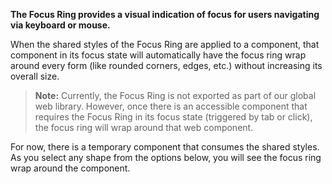 


<Meta of={FocusRingStories} />

<Title>Focus Ring</Title>

**The Focus Ring provides a visual indication of focus for users navigating via keyboard or mouse.** 

When the shared styles of the Focus Ring are applied to a component, 
that component in its focus state will automatically have the focus ring wrap 
around every form (like rounded corners, edges, etc.) without increasing its overall size.

> **Note:**
> Currently, the Focus Ring is not exported as part of our global web library.
> However, once there is an accessible component that requires the Focus Ring 
  in its focus state (triggered by tab or click), the focus ring will wrap around that web component.

For now, there is a temporary component that consumes the shared styles. 
As you select any shape from the options below, you will see the focus ring wrap around the component.

<Primary />

<Controls />
